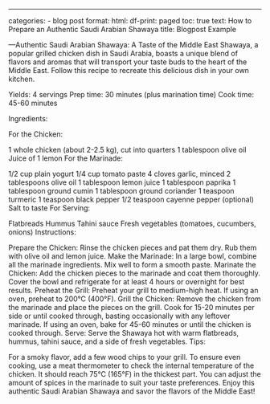 ---
categories:
- blog post
format:
  html:
    df-print: paged
    toc: true
text: How to Prepare an Authentic Saudi Arabian Shawaya
title: Blogpost Example

---Authentic Saudi Arabian Shawaya: A Taste of the Middle East
Shawaya, a popular grilled chicken dish in Saudi Arabia, boasts a unique blend of flavors and aromas that will transport your taste buds to the heart of the Middle East. Follow this recipe to recreate this delicious dish in your own kitchen.

Yields: 4 servings
Prep time: 30 minutes (plus marination time)
Cook time: 45-60 minutes

Ingredients:

For the Chicken:

1 whole chicken (about 2-2.5 kg), cut into quarters
1 tablespoon olive oil
Juice of 1 lemon
For the Marinade:

1/2 cup plain yogurt
1/4 cup tomato paste
4 cloves garlic, minced
2 tablespoons olive oil
1 tablespoon lemon juice
1 tablespoon paprika
1 tablespoon ground cumin
1 tablespoon ground coriander
1 teaspoon turmeric
1 teaspoon black pepper
1/2 teaspoon cayenne pepper (optional)
Salt to taste
For Serving:

Flatbreads
Hummus
Tahini sauce
Fresh vegetables (tomatoes, cucumbers, onions)
Instructions:

Prepare the Chicken: Rinse the chicken pieces and pat them dry. Rub them with olive oil and lemon juice.
Make the Marinade: In a large bowl, combine all the marinade ingredients. Mix well to form a smooth paste.
Marinate the Chicken: Add the chicken pieces to the marinade and coat them thoroughly. Cover the bowl and refrigerate for at least 4 hours or overnight for best results.
Preheat the Grill: Preheat your grill to medium-high heat. If using an oven, preheat to 200°C (400°F).
Grill the Chicken: Remove the chicken from the marinade and place the pieces on the grill. Cook for 15-20 minutes per side or until cooked through, basting occasionally with any leftover marinade. If using an oven, bake for 45-60 minutes or until the chicken is cooked through.
Serve: Serve the Shawaya hot with warm flatbreads, hummus, tahini sauce, and a side of fresh vegetables.
Tips:

For a smoky flavor, add a few wood chips to your grill.
To ensure even cooking, use a meat thermometer to check the internal temperature of the chicken. It should reach 75°C (165°F) in the thickest part.
You can adjust the amount of spices in the marinade to suit your taste preferences.
Enjoy this authentic Saudi Arabian Shawaya and savor the flavors of the Middle East!
